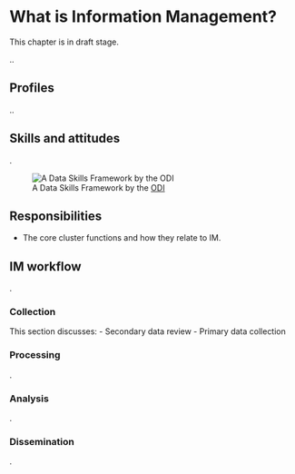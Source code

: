 # What is Information Management?

:::{.callout-warning}
This chapter is in draft stage.
:::

..

## Profiles
..

## Skills and attitudes
.

![A Data Skills Framework by the [ODI](https://theodi.org/article/data-skills-framework/)](./images/dataskillsframework.png)

## Responsibilities
- The core cluster functions and how they relate to IM.

## IM workflow
.

### Collection

This section discusses:
- Secondary data review
- Primary data collection

### Processing
.

### Analysis
.

### Dissemination
.